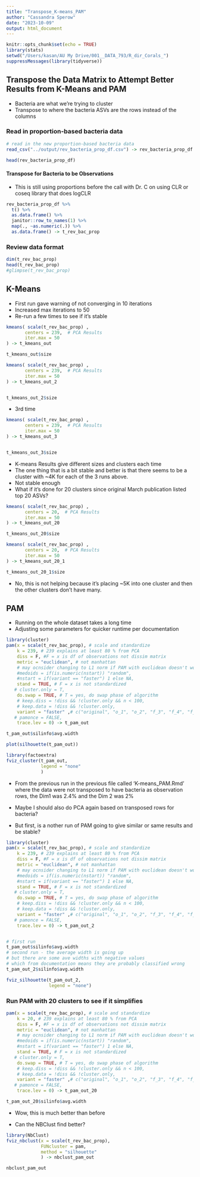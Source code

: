 ```yaml
---
title: "Transpose_K-means_PAM"
author: "Cassandra Sperow"
date: "2023-10-09"
output: html_document
---
```


```r
knitr::opts_chunk$set(echo = TRUE)
library(stats)
setwd("/Users/kasan/AU My Drive/001__DATA_793/R_dir_Corals_")
suppressMessages(library(tidyverse))
```

## Transpose the Data Matrix to Attempt Better Results from K-Means and PAM
- Bacteria are what we're trying to cluster
- Transpose to where the bacteria ASVs are the rows instead of the columns

### Read in proportion-based bacteria data
```r
# read in the new proportion-based bacteria data
read_csv("../output/rev_bacteria_prop_df.csv") -> rev_bacteria_prop_df

head(rev_bacteria_prop_df)
```

#### Transpose for Bacteria to be Observations
- This is still using proportions before the call with Dr. C on using CLR or coseq library that does logCLR
```r
rev_bacteria_prop_df %>% 
  t() %>% 
  as.data.frame() %>% 
  janitor::row_to_names(1) %>% 
  map(., ~as.numeric(.)) %>% 
  as.data.frame() -> t_rev_bac_prop
```

### Review data format
```r
dim(t_rev_bac_prop)
head(t_rev_bac_prop)
#glimpse(t_rev_bac_prop)
```



## K-Means
- First run gave warning of not converging in 10 iterations
- Increased max iterations to 50
- Re-run a few times to see if it's stable
```r
kmeans( scale(t_rev_bac_prop) , 
       centers = 239,  # PCA Results
       iter.max = 50
) -> t_kmeans_out
```


```r
t_kmeans_out$size
```


```r
kmeans( scale(t_rev_bac_prop) , 
       centers = 239,  # PCA Results
       iter.max = 50
) -> t_kmeans_out_2


t_kmeans_out_2$size
```

- 3rd time
```r
kmeans( scale(t_rev_bac_prop) , 
       centers = 239,  # PCA Results
       iter.max = 50
) -> t_kmeans_out_3


t_kmeans_out_3$size
```

- K-means Results give different sizes and clusters each time 
- The one thing that is a bit stable and better is that there seems to be a cluster with ~4K for each of the 3 runs above.
- Not stable enough
- What if it's done for 20 clusters since original March publication listed top 20 ASVs?

```r
kmeans( scale(t_rev_bac_prop) , 
       centers = 20,  # PCA Results
       iter.max = 50
) -> t_kmeans_out_20

t_kmeans_out_20$size

kmeans( scale(t_rev_bac_prop) , 
       centers = 20,  # PCA Results
       iter.max = 50
) -> t_kmeans_out_20_1

t_kmeans_out_20_1$size
```

- No, this is not helping because it's placing ~5K into one cluster and then the other clusters don't have many.

## PAM

- Running on the whole dataset takes a long time
- Adjusting some parameters for quicker runtime per documentation
```r
library(cluster)
pam(x = scale(t_rev_bac_prop), # scale and standardize
    k = 239, # 239 explains at least 80 % from PCA
    diss = F, #F = x is df of observations not dissim matrix
    metric = "euclidean", # not manhattan
    # may ocnsider changing to L1 norm if PAM with euclidean doesn't work out
    #medoids = if(is.numeric(nstart)) "random",
    #nstart = if(variant == "faster") 1 else NA,
    stand = TRUE, # F = x is not standardized
   # cluster.only = T,
    do.swap = TRUE, # T = yes, do swap phase of algorithm
    # keep.diss = !diss && !cluster.only && n < 100,
    # keep.data = !diss && !cluster.only,
    variant = "faster" ,# c("original", "o_1", "o_2", "f_3", "f_4", "f_5", "faster"),
   # pamonce = FALSE, 
    trace.lev = 0) -> t_pam_out
```


```r
t_pam_out$silinfo$avg.width

plot(silhouette(t_pam_out))
```


```r
library(factoextra)
fviz_cluster(t_pam_out, 
             legend = "none"
             )
```
- From the previous run in the previous file called 'K-means_PAM.Rmd' where the data were not transposed to have bacteria as observation rows, the Dim1 was 2.4% and the Dim 2 was 2%

- Maybe I should also do PCA again based on transposed rows for bacteria?

- But first, is a nother run of PAM going to give similar or same results and be stable?
```r
library(cluster)
pam(x = scale(t_rev_bac_prop), # scale and standardize
    k = 239, # 239 explains at least 80 % from PCA
    diss = F, #F = x is df of observations not dissim matrix
    metric = "euclidean", # not manhattan
    # may ocnsider changing to L1 norm if PAM with euclidean doesn't work out
    #medoids = if(is.numeric(nstart)) "random",
    #nstart = if(variant == "faster") 1 else NA,
    stand = TRUE, # F = x is not standardized
   # cluster.only = T,
    do.swap = TRUE, # T = yes, do swap phase of algorithm
    # keep.diss = !diss && !cluster.only && n < 100,
    # keep.data = !diss && !cluster.only,
    variant = "faster" ,# c("original", "o_1", "o_2", "f_3", "f_4", "f_5", "faster"),
   # pamonce = FALSE, 
    trace.lev = 0) -> t_pam_out_2



```

```r
# first run
t_pam_out$silinfo$avg.width
# second run - the average width is going up
# but there are some ave widths with negative values
# which from documentation means they are probably classified wrong
t_pam_out_2$silinfo$avg.width
```

```r
fviz_silhouette(t_pam_out_2, 
                legend = "none")
```

### Run PAM with 20 clusters to see if it simplifies
```r
pam(x = scale(t_rev_bac_prop), # scale and standardize
    k = 20, # 239 explains at least 80 % from PCA
    diss = F, #F = x is df of observations not dissim matrix
    metric = "euclidean", # not manhattan
    # may ocnsider changing to L1 norm if PAM with euclidean doesn't work out
    #medoids = if(is.numeric(nstart)) "random",
    #nstart = if(variant == "faster") 1 else NA,
    stand = TRUE, # F = x is not standardized
   # cluster.only = T,
    do.swap = TRUE, # T = yes, do swap phase of algorithm
    # keep.diss = !diss && !cluster.only && n < 100,
    # keep.data = !diss && !cluster.only,
    variant = "faster" ,# c("original", "o_1", "o_2", "f_3", "f_4", "f_5", "faster"),
   # pamonce = FALSE, 
    trace.lev = 0) -> t_pam_out_20
```


```r
t_pam_out_20$silinfo$avg.width
```
- Wow, this is much better than before

- Can the NBClust find better?
```r
library(NbClust)
fviz_nbclust(x = scale(t_rev_bac_prop), 
             FUNcluster = pam,
             method = "silhouette"
             ) -> nbclust_pam_out

```


```r
nbclust_pam_out
```


```r
```


```r
```

